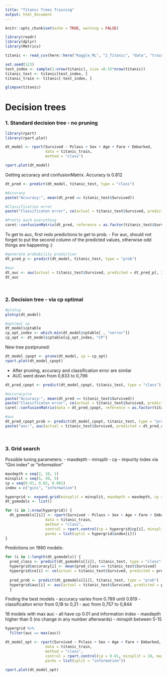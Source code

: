 ```yaml
---
title: "Titanic Trees Training"
output: html_document
---
```


```r
knitr::opts_chunk$set(echo = TRUE, warning = FALSE)

library(readr)
library(dplyr)
library(Metrics)

titanic <- read_csv(here::here("Kaggle_ML", "2_Titanic", "data", "train.csv"))

set.seed(123)
test_index <- sample(1:nrow(titanic), size =0.15*nrow(titanic))
titanic_test <- titanic[test_index, ]
titanic_train <- titanic[-test_index, ]

glimpse(titanic)
```


# Decision trees


### 1. Standard decision tree - no pruning

```r
library(rpart)
library(rpart.plot)

dt_model <- rpart(Survived ~ Pclass + Sex + Age + Fare + Embarked, 
                  data = titanic_train,
                  method = "class")

rpart.plot(dt_model)

```


Getting accuracy and confusionMatrix.
Accuracy is 0.812


```r
dt_pred <- predict(dt_model, titanic_test, type = "class")

#Accuracy
paste("Accuracy:", mean(dt_pred == titanic_test$Survived))

#Classification error
paste("Classificaton error", ce(actual = titanic_test$Survived, predicted = dt_pred))

#Pretty much everything
caret::confusionMatrix(dt_pred, reference = as.factor(titanic_test$Survived))

```

To get to auc, first redo predictions to get to prob.
- For auc, should not forget to put the second column of the predicted values, otherwise odd things are happening :)


```r
#generate probability prediction
dt_pred_p <- predict(dt_model, titanic_test, type = "prob")

#auc
dt_auc <- auc(actual = titanic_test$Survived, predicted = dt_pred_p[, 2])
dt_auc

```

<br>


### 2. Decision tree - via cp optimal

```r

#plotcp
plotcp(dt_model)

#optimal cp
dt_model$cptable
cp_opt_index <- which.min(dt_model$cptable[ , "xerror"])
cp_opt <- dt_model$cptable[cp_opt_index, "CP"]

```


New tree postpruned:


```r
dt_model_cpopt <- prune(dt_model, cp = cp_opt)
rpart.plot(dt_model_cpopt)
```

- After pruning, accuracy and classification error are similar
- AUC went down from 0,833 to 0,796


```r
dt_pred_cpopt <- predict(dt_model_cpopt, titanic_test, type = "class")

#accuracy/ce
paste("Accuracy:", mean(dt_pred == titanic_test$Survived))
paste("Classificaton error", ce(actual = titanic_test$Survived, predicted = dt_pred))
caret::confusionMatrix(data = dt_pred_cpopt, reference = as.factor(titanic_test$Survived))

#auc
dt_pred_cpopt_prob <- predict(dt_model_cpopt, titanic_test, type = "prob")
paste("auc:", auc(actual = titanic_test$Survived, predicted = dt_pred_cpopt_prob[ , 2]))

```

<br>

### 3. Grid search

Possible tuning parameters:
- maxdepth
- minsplit
- cp
- impurity index via "Gini index" or "information"

```r

maxdepth = seq(2, 10, 1)
minsplit = seq(5, 50, 5)
cp = seq(0.01, 0.02, 0.001)
index = c("gini", "information")

hypergrid <- expand.grid(minsplit = minsplit, maxdepth = maxdepth, cp = cp, index = index)
dt_gsmodels <- list()

for (i in 1:nrow(hypergrid)) {
  dt_gsmodels[[i]] <- rpart(Survived ~ Pclass + Sex + Age + Fare + Embarked, 
                  data = titanic_train,
                  method = "class",
                  control = rpart.control(cp = hypergrid$cp[i], minsplit = hypergrid$minsplit[i], maxdepth = hypergrid$maxdepth[i]),
                  parms = list(split = hypergrid$index[i]))
}

```


Predictions on 1980 models:

```r

for (i in 1:length(dt_gsmodels)) {
  pred_class <- predict(dt_gsmodels[[i]], titanic_test, type = "class")
  hypergrid$accuracy[i] <- mean(pred_class == titanic_test$Survived)
  hypergrid$ce[i] <- ce(actual = titanic_test$Survived, predicted = pred_class)
  
  pred_prob <- predict(dt_gsmodels[[i]], titanic_test, type = "prob")
  hypergrid$auc[i] <- auc(actual = titanic_test$Survived, predicted = pred_prob[ ,2])
  }


```



Finding the best models
- accuracy varies from 0.789 until 0.819
- classificaiton error from 0,18 to 0,21
- auc from 0,757 to 0,844


18 models with max auc
- all have cp  0.01 and information index
- maxdepth higher than 5 (no change in any number afterwards)
- minsplit between 5-15


```r
hypergrid %>% 
  filter(auc == max(auc))
```

```r
dt_model_opt <- rpart(Survived ~ Pclass + Sex + Age + Fare + Embarked, 
                  data = titanic_train,
                  method = "class",
                  control = rpart.control(cp = 0.01, minsplit = 10, maxdepth = 5),
                  parms = list(split = "information"))

rpart.plot(dt_model_opt)

```

